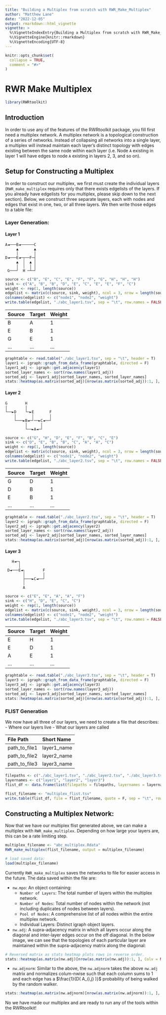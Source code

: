 ```yaml
---
title: "Building a Multiplex from scratch with RWR_Make_Multiplex"
author: "Matthew Lane"
date: "2022-12-05"
output: rmarkdown::html_vignette
vignette: >
  %\VignetteIndexEntry{Building a Multiplex from scratch with RWR_Make_Multiplex}
  %\VignetteEngine{knitr::rmarkdown}
  %\VignetteEncoding{UTF-8}
---
```


```r
knitr::opts_chunk$set(
  collapse = TRUE,
  comment = "#>"
)
```
# RWR Make Multiplex

```r
library(RWRtoolkit)
```

## Introduction
In order to use any of the features of the RWRtoolkit package, you fill first need a multiplex network. A multiplex network is a topological construction of a series of networks. Instead of collapsing all networks into a single layer, a multiplex will instead maintain each layer's distinct topology with edges existing between the same node within each layer (i.e.  Node `A` existing in layer 1 will have edges to node `A` existing in layers 2, 3, and so on). 

## Setup for Constructing a Multiplex
In order to construct our multiplex, we first must create the individual layers (`RWR_make_multiplex` requires only that there exists edgelists of the layers. If you already have edgelists for you multiplex, please skip down to the next section).  Below, we construct three separate layers, each with nodes and edges that exist in one, two, or all three layers. We then write those edges to a table file: 

### Layer Generation: 
#### Layer 1
```
A◄───B◄──────C  
     ▲       ▲      
     │       │      
D◄───E◄─┬──F─┤      
     ▲  │  ▲ │      
     │  │  │ │      
 G───┘  H ─┴─┘      
```
```r
source <- c("B", "E", "C", "E", "F", "F", "G", "H", "H", "H")
sink <- c("A", "B", "B", "D", "E", "C", "E", "E", "F", "C")
weight <- rep(1, length(source))
edgelist <- matrix(c(source, sink, weight), ncol = 3, nrow = length(source))
colnames(edgelist) <- c("node1", "node2", "weight")
write.table(edgelist, "./abc_layer1.tsv", sep = "\t", row.names = FALSE, quote = FALSE)
```
| **Source** | **Target**  | **Weight** | 
|:--------------|:---------------|:---------------|
| B | A | 1 |
| E | B | 1 |
| G | E | 1 |
| ...  | ... | ... |

```r

graphtable <- read.table("./abc_layer1.tsv", sep = "\t", header = T)
layer1 <- igraph::graph_from_data_frame(graphtable, directed = F)
layer1_adj <- igraph::get.adjacency(layer1)
sorted_layer_names <- sort(row.names(layer1_adj))
sorted_adj <- layer1_adj[sorted_layer_names, sorted_layer_names]
stats::heatmap(as.matrix(sorted_adj)[nrow(as.matrix(sorted_adj)):1, ], Colv = NA, Rowv = NA, scale = "none", main = "Layer 1 Adjacency")
```


#### Layer 2
```
G        H
│        │
└──►D    └─►E       F
    │       │       │
    └───►B◄─┘──►C◄──┘
         │      │
         └──►A◄─┘
```
```r
source <- c("G", "H", "D", "E", "F", "B", "C", "E")
sink <- c("D", "E", "B", "B", "C", "A", "A", "C")
weight <- rep(1, length(source))
edgelist <- matrix(c(source, sink, weight), ncol = 3, nrow = length(source))
colnames(edgelist) <- c("node1", "node2", "weight")
write.table(edgelist, "./abc_layer2.tsv", sep = "\t", row.names = FALSE, quote = FALSE)
```
| **Source** | **Target**  | **Weight** | 
|:--------------|:---------------|:---------------|
| G | D | 1 |
| D | B | 1 |
| E | B | 1 |
| ...  | ... | ... |


```r
graphtable <- read.table("./abc_layer2.tsv", sep = "\t", header = T)
layer2 <- igraph::graph_from_data_frame(graphtable, directed = F)
layer2_adj <- igraph::get.adjacency(layer2)
sorted_layer_names <- sort(row.names(layer2_adj))
sorted_adj <- layer2_adj[sorted_layer_names, sorted_layer_names]
stats::heatmap(as.matrix(sorted_adj)[nrow(as.matrix(sorted_adj)):1, ], Colv = NA, Rowv = NA, scale = "none", main = "Layer 2 Adjacency")
```



#### Layer 3
```
   H◄─┐
      │
 D◄───E◄┐        F
        │        │
        ├───►C◄──┘
        │
        A
```

```r
source <- c("E", "E", "A", "A", "F")
sink <- c("H", "D", "E", "C", "C")
weight <- rep(1, length(source))
edgelist <- matrix(c(source, sink, weight), ncol = 3, nrow = length(source))
colnames(edgelist) <- c("node1", "node2", "weight")
write.table(edgelist, "./abc_layer3.tsv", sep = "\t", row.names = FALSE, quote = FALSE)
```
| **Source** | **Target**  | **Weight** | 
|:--------------|:---------------|:---------------|
| E | H | 1 |
| E | D | 1 |
| A | E | 1 |
| ...  | ... | ... |


```r
graphtable <- read.table("./abc_layer3.tsv", sep = "\t", header = T)
layer3 <- igraph::graph_from_data_frame(graphtable, directed = F)
layer3_adj <- igraph::get.adjacency(layer3)
sorted_layer_names <- sort(row.names(layer3_adj))
sorted_adj <- layer3_adj[sorted_layer_names, sorted_layer_names]
stats::heatmap(as.matrix(sorted_adj)[nrow(as.matrix(sorted_adj)):1, ], Colv = NA, Rowv = NA, scale = "none", main = "Layer 3 Adjacency")
```


### FLIST Generation
We now have all three of our layers, we need to create a file that describes: 
- Where our layers live
- What our layers are called

| **File Path** | **Short Name**  |
|:----------------|:----------------|
| path_to_file1 | layer1_name |
| path_to_file2 | layer2_name |
| path_to_file3 | layer3_name |

```r
filepaths <- c("./abc_layer1.tsv", "./abc_layer2.tsv", "./abc_layer3.tsv")
layernames <- c("layer1", "layer2", "layer3")
flist_df <- data.frame(list(filepaths = filepaths, layernames = layernames))

flist_filename <- "multiplex_flist.tsv"
write.table(flist_df, file = flist_filename, quote = F, sep = "\t", row.names = F, col.names = F)
```


## Constructing a Multiplex Network:
Now that we have our multiplex flist generated above, we can make a multiplex with `RWR_make_multiplex`. Depending on how large your layers are, this can be a rate limiting step. 
```r
multiplex_filename <- "abc_multiplex.Rdata"
RWR_make_multiplex(flist_filename, output = multiplex_filename)

# load saved data:
load(multiplex_filename)
```

Currently `RWR_make_multiplex` saves the networks to file for easier access in the future. The data saved within the file are: 

* `nw.mpo`:  An object containing: 
     * `Number of Layers`:    The total number of layers within the multiplex network. 
     * `Number of Nodes`:     Total number of nodes within the network (not including duplicates of nodes between layers). 
     * `Pool of Nodes`:       A comprehensive list of all nodes within the entire multiplex network. 
     * Individual Layers:     Distinct igraph object layers. 
* `nw.adj`: A supra-adjacency matrix in which all layers occur along the diagonal and inter-layer edges occur on the off diagonal. In the below image, we can see that the topologies of each particular layer are maintained within the supra-adjacency matrix along the diagonal: 

```r
# Reversed matrix as stats heatmap plots rows in reverse order.
stats::heatmap(as.matrix(nw.adj)[nrow(as.matrix(nw.adj)):1, ], Colv = NA, Rowv = NA, scale = "none")
```

* `nw.adjnorm`: Similar to the above, the `nw.adjnorm` takes the above `nw.adj` matrix and normalizes colum-nwise such that each column sums to 1 and each edge has a $\frac{1}{D( A_{i,j} )}$ probability of being walked by the random walker. 

```r
stats::heatmap(as.matrix(nw.adjnorm)[nrow(as.matrix(nw.adjnorm)):1, ], Colv = NA, Rowv = NA, scale = "none")
```

No we have made our multiplex and are ready to run any of the tools within the RWRtoolkit!
